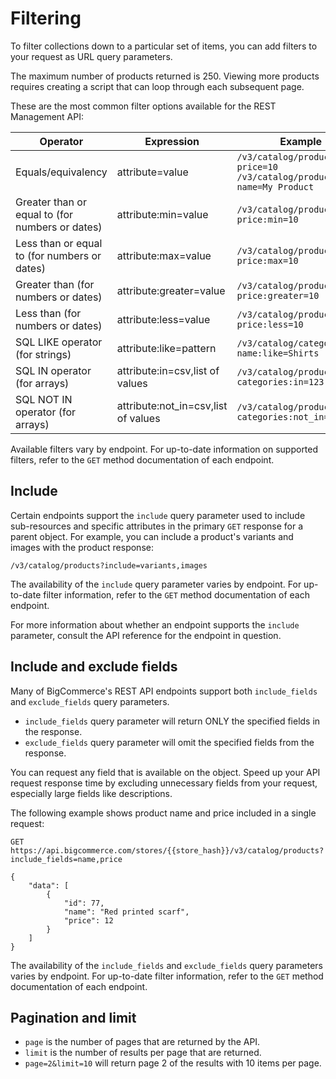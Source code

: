 # Filtering

To filter collections down to a particular set of items, you can add filters to your request as URL query parameters.

The maximum number of products returned is 250. Viewing more products requires creating a script that can loop through each subsequent page.

These are the most common filter options available for the REST Management API: 

| Operator | Expression  | Example | 
|--|--|--|
| Equals/equivalency | attribute=value  | `/v3/catalog/products?price=10` `/v3/catalog/products?name=My Product` |
| Greater than or equal to (for numbers or dates) | attribute:min=value  | `/v3/catalog/products?price:min=10` |
| Less than or equal to (for numbers or dates) | attribute:max=value | `/v3/catalog/products?price:max=10` |
| Greater than (for numbers or dates)| attribute:greater=value | `/v3/catalog/products?price:greater=10` |
| Less than (for numbers or dates) | attribute:less=value | `/v3/catalog/products?price:less=10` |
| SQL LIKE operator (for strings) | attribute:like=pattern | `/v3/catalog/categories?name:like=Shirts` |
| SQL IN operator (for arrays) | attribute:in=csv,list of values | `/v3/catalog/products?categories:in=123,456` |
| SQL NOT IN operator (for arrays) | attribute:not_in=csv,list of values | `/v3/catalog/products?categories:not_in=123,456` |

Available filters vary by endpoint. For up-to-date information on supported filters, refer to the `GET` method documentation of each endpoint.

## Include

Certain endpoints support the `include` query parameter used to include sub-resources and specific attributes in the primary `GET` response for a parent object. For example, you can include a product's variants and images with the product response: 

`/v3/catalog/products?include=variants,images`

The availability of the `include` query parameter varies by endpoint. For up-to-date filter information, refer to the `GET` method documentation of each endpoint.

For more information about whether an endpoint supports the `include` parameter, consult the API reference for the endpoint in question.

## Include and exclude fields

Many of BigCommerce's REST API endpoints support both `include_fields` and `exclude_fields` query parameters. 

- `include_fields` query parameter will return ONLY the specified fields in the response.
- `exclude_fields` query parameter will omit the specified fields from the response.

You can request any field that is available on the object. Speed up your API request response time by excluding unnecessary fields from your request, especially large fields like descriptions.

The following example shows product name and price included in a single request:

```http filename="Example response: Product name and price" showLineNumbers copy
GET https://api.bigcommerce.com/stores/{{store_hash}}/v3/catalog/products?include_fields=name,price

{
    "data": [
        {
            "id": 77,
            "name": "Red printed scarf",
            "price": 12
        }    
    ]
} 
```

The availability of the `include_fields` and `exclude_fields` query parameters varies by endpoint. For up-to-date filter information, refer to the `GET` method documentation of each endpoint.

## Pagination and limit

* `page` is the number of pages that are returned by the API.
* `limit` is the number of results per page that are returned.
* `page=2&limit=10` will return page 2 of the results with 10 items per page.
